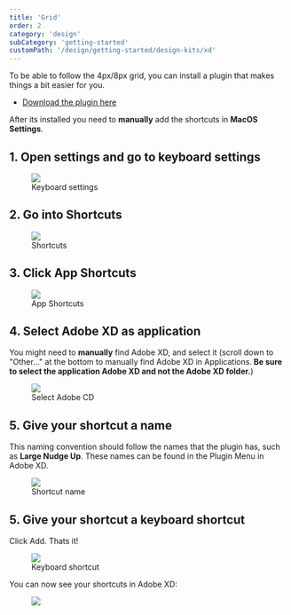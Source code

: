 ```yaml
---
title: 'Grid'
order: 2
category: 'design'
subCategory: 'getting-started'
customPath: '/design/getting-started/design-kits/xd'
---
```


<TextLayoutLeft>

To be able to follow the 4px/8px grid, you can install a plugin that makes things a bit easier for you.

<ul class="if ids-doc navigational cards text two">
  <li class="if">
    <a
      target="_blank"
      rel="noreferrer noopener"
      class="if ids-doc navigational-card text box"
      href="https://adobe.com/go/xd_plugins_discover_plugin?pluginId=496c8ba7"
    >
      Download the plugin here
    </a>
  </li>
</ul>

After its installed you need to <strong class="if">manually</strong> add the shortcuts in <strong class="if">MacOS Settings</strong>.

</TextLayoutLeft>

## 1. Open settings and go to keyboard settings

<TextLayoutLeft>
  <figure class="if">
    <img class="" src="/images/xd-nudge-2.png" />
    <figcaption class="if text caption">Keyboard settings</figcaption>
  </figure>
</TextLayoutLeft>

## 2. Go into Shortcuts

<TextLayoutLeft>
  <figure class="if">
    <img class="" src="/images/xd-nudge-3.png" />
    <figcaption class="if text caption">Shortcuts</figcaption>
  </figure>
</TextLayoutLeft>

## 3. Click App Shortcuts

<TextLayoutLeft>
  <figure class="if">
    <img class="" src="/images/xd-nudge-4.png" />
    <figcaption class="if text caption">App Shortcuts</figcaption>
  </figure>
</TextLayoutLeft>

## 4. Select Adobe XD as application

<TextLayoutLeft>

You might need to <strong class="if">manually</strong> find Adobe XD, and select it (scroll down to "Other…" at the bottom to manually find Adobe XD in Applications.<strong class="if"> Be sure to select the application Adobe XD and not the Adobe XD folder.</strong>)

</TextLayoutLeft>

<TextLayoutLeft>
  <figure class="if">
    <img class="" src="/images/xd-nudge-5.png" />
    <figcaption class="if text caption">Select Adobe CD</figcaption>
  </figure>
</TextLayoutLeft>

## 5. Give your shortcut a name

<TextLayoutLeft>

This naming convention should follow the names that the plugin has, such as <strong class="if">Large Nudge Up</strong>. These names can be found in the Plugin Menu in Adobe XD.

</TextLayoutLeft>

<TextLayoutLeft>
  <figure class="if">
    <img class="" src="/images/xd-nudge-6.png" />
    <figcaption class="if text caption">Shortcut name</figcaption>
  </figure>
</TextLayoutLeft>

## 5. Give your shortcut a keyboard shortcut

Click Add. Thats it!

<TextLayoutLeft>
  <figure class="if">
    <img class="" src="/images/xd-nudge-7.png" />
    <figcaption class="if text caption">Keyboard shortcut</figcaption>
  </figure>
</TextLayoutLeft>

You can now see your shortcuts in Adobe XD:

<TextLayoutLeft>
  <figure class="if">
    <img class="" src="/images/xd-nudge-6.1.png" />
  </figure>
</TextLayoutLeft>
